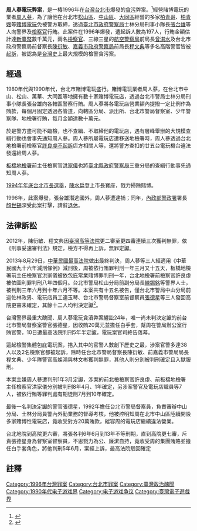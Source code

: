 {{noteTA
|1=zh-cn:台湾; zh-hk:臺灣; zh-tw:臺灣;
|2=zh-cn:台; zh-hk:臺; zh-tw:臺;
}}

'''周人蔘電玩弊案'''，是一樁1996年在[[台灣|台灣]][[台北市|台北市]]爆發的[[貪污|貪污]]弊案。<ref>{{cite news |title=電玩的誘惑 |url=https://news.cts.com.tw/cts/society/199604/201010160586786.html |agency=華視新聞網 |date=1996-04-24 |accessdate=2020-03-25 |archive-date=2020-03-25 |archive-url=https://web.archive.org/web/20200325202116/https://news.cts.com.tw/cts/society/199604/201010160586786.html |dead-url=no }}</ref>經營賭博電玩的業者[[周人蔘|周人蔘]]，為了讓他在台北市[[松山區_(臺灣)|松山區]]、[[中山區_(臺北市)|中山區]]、[[大同區_(臺灣)|大同區]]經營的多家[[柏青哥|柏青哥]]、[[柏青嫂|柏青嫂]]等[[賭博電玩|賭博電玩]]免被警方取締，透過[[臺北市政府警察局|臺北市政府警察局]]士林分局刑事小隊長[[張台雄|張台雄]]等人向警界及[[檢察官|檢察官]]行賄。此案件在1996年爆發，遭起訴人數為197人，行賄金額估計達[[新臺幣|新臺幣]]數千萬元，兩名[[檢察官|檢察官]]、三線三星的[[航空警察局|航空警察局]]前局長[[曾淇水|曾淇水]]及台北市政府警察局前督察長[[陳衍敏|陳衍敏]]、[[嘉義市政府警察局|嘉義市政府警察局]]前局長[[程文典|程文典]]等多名高階警官皆被[[起訴|起訴]]，被認為是[[台灣史|台灣史]]上最大規模的檢警貪污案。

==經過==
1980年代與1990年代，台北市賭博電玩盛行。賭博電玩業者周人蔘，在台北市中山、松山、萬華、大同區等地擁有數十家賭博電玩店，透過台北市警局士林分局刑事小隊長張台雄向各轄區警察行賄。周人蔘將各電玩店營業額內提撥一定比例作為賄款，每個月固定透過各管道，向轄區分局、派出所、台北市警局督察室、少年警察隊、地檢署行賄，每月金額達數十萬元。

於是警方盡可能不臨檢，也不查緝、不取締他的電玩店，遇有層峰舉辦的大規模查緝行動也會事先通知周人蔘。周人蔘所屬電玩店遭移送地檢署時，周人蔘透過台北地檢署前檢察官[[許良虔|許良虔]][[不起訴|不起訴]]店方相關人等，還將警方查扣的廿五台電玩機台違法發還給周人蔘。

[[板橋地檢署|板橋地檢署]]前主任檢察官[[洪家儀|洪家儀]]也將[[臺北縣政府警察局|臺北縣政府警察局]]三重分局的查緝行動事先通知周人蔘。

[[1994年中華民國省市長暨省市議員選舉|1994年年底台北市長選舉]]，[[陳水扁|陳水扁]]登上市長寶座，戮力掃除賭博。

1996年，此案爆發，張台雄潛逃國外，周人蔘遭逮捕；同年，[[內政部警政署|內政部警政署]]署長[[顏世錫|顏世錫]]深受此案打擊，請辭[[退休|退休]]。

==法律訴訟==
2012年，陳衍敏、程文典因[[臺灣高等法院|臺灣高等法院]]更二審至更四審連續三次獲判無罪，依《刑事妥速審判法》規定，檢方不得再上訴，無罪定讞。

2013年8月29日，[[中華民國最高法院|中華民國最高法院]]做出最終判決，周人蔘等三人經適用《中華民國九十六年減刑條例》減刑後，周被依行賄罪判刑一年三月又十五天，板橋地檢署前主任檢察官洪家儀被依包庇常業賭博罪判刑一年，台北地檢署前檢察官許良虔被依圖利罪判刑八年四個月。台北市警局松山分局前副分局長[[練錫銘|練錫銘]]等警界人士，被判刑三年六月到十年六月不等。本案共有十五名被告，僅台北市警局中山分局前巡佐林政男、電玩店員工連玉琴、台北市警局督察室前督察員[[張德星|張德星]]等三人發回高院更審未確定，其餘十二人均判決定讞<ref>{{cite news| language =zh-tw| author =蘇位榮| url =http://udn.com/NEWS/NATIONAL/NATS6/8130874.shtml| title =警史最大貪瀆…纏訟17年 周人蔘案定讞| publisher =聯合報| date =2013年8月30日| accessdate =2013年8月30日| archive-date =2013年9月1日| archive-url =https://web.archive.org/web/20130901094637/http://udn.com/NEWS/NATIONAL/NATS6/8130874.shtml| dead-url =no}}</ref>。

台灣警界最重大醜聞、周人蔘電玩貪瀆弊案纏訟24年，唯一尚未判決定讞的前台北市警局督察室警官張德星，因收賄20萬元並擔任白手套，幫周在警局辦公室行賄官警，10日遭最高法院判刑5年半定讞，電玩案官司終告落幕。

這起檢警集體包庇電玩案，捲入其中的官警人數創下歷史之最，涉案官警多達38人以及2名檢察官都被起訴，除時任台北市警局督察長陳衍敏、前嘉義市警局局長程文典、少年隊警官高燦鴻與林文彬獲判無罪，其他人則分別被判刑確定且入獄服刑。

本案主嫌周人蔘遭判刑1年3月定讞，涉案的前北檢檢察官許良虔、前板橋地檢署主任檢察官洪家儀分別被判刑8年4月、1年確定，另涉案警官及電玩店職員等7人，被依行賄等罪判處有期徒刑7月到10年確定。

最後一名判決定讞的警官張德星，1992年擔任台北市警局督察員，負責審辦中山分局、士林分局員警內外勤業務的督導考核，他被控明知周在北市中山區陸續開設多家賭博性電玩店，竟收受對方20萬賄款，縱容周的電玩店繼續違法營業。

台北地院到高院更六審，將張各判6年6月到13年不等刑期，直到高院更七審，斥責張德星身為督察室督察員，不思戮力為公、廉潔自持，竟收受周的集團賄賂並擔任白手套角色，將他判刑5年6月，案經上訴，最高法院駁回確定

==註釋==
{{reflist}}
[[Category:1996年台灣罪案|Category:1996年台灣罪案]]

[[Category:台北市罪案|Category:台北市罪案]]
[[Category:臺灣政治醜聞|Category:臺灣政治醜聞]]
[[Category:1990年代电子游戏界|Category:1990年代电子游戏界]]
[[Category:电子游戏争议|Category:电子游戏争议]]
[[Category:臺灣電子遊戲界|Category:臺灣電子遊戲界]]